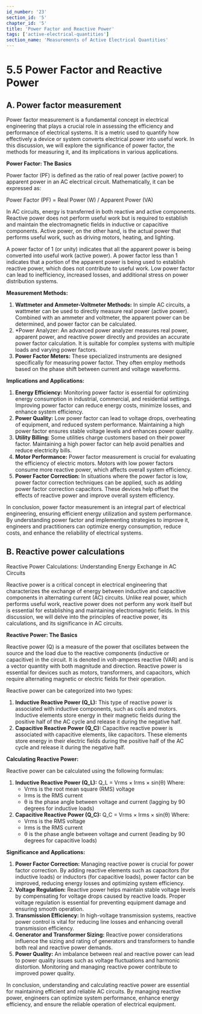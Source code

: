 ```yaml
---
id_number: '23'
section_id: '5'
chapter_id: '5'
title: 'Power Factor and Reactive Power'
tags: ['active-electrical-quantities']
section_name: 'Measurements of Active Electrical Quantities'
---
```


# 5.5 Power Factor and Reactive Power

## **A. Power factor measurement**

Power factor measurement is a fundamental concept in electrical engineering that plays a crucial role in assessing the efficiency and performance of electrical systems. It is a metric used to quantify how effectively a device or system converts electrical power into useful work. In this discussion, we will explore the significance of power factor, the methods for measuring it, and its implications in various applications.

**Power Factor: The Basics**

Power factor (PF) is defined as the ratio of real power (active power) to apparent power in an AC electrical circuit. Mathematically, it can be expressed as:

Power Factor (PF) = Real Power (W) / Apparent Power (VA)

In AC circuits, energy is transferred in both reactive and active components. Reactive power does not perform useful work but is required to establish and maintain the electromagnetic fields in inductive or capacitive components. Active power, on the other hand, is the actual power that performs useful work, such as driving motors, heating, and lighting.

A power factor of 1 (or unity) indicates that all the apparent power is being converted into useful work (active power). A power factor less than 1 indicates that a portion of the apparent power is being used to establish reactive power, which does not contribute to useful work. Low power factor can lead to inefficiency, increased losses, and additional stress on power distribution systems.

**Measurement Methods:**

1. **Wattmeter and Ammeter-Voltmeter Methods:** In simple AC circuits, a wattmeter can be used to directly measure real power (active power). Combined with an ammeter and voltmeter, the apparent power can be determined, and power factor can be calculated.
2. *Power Analyzer: An advanced power analyzer measures real power, apparent power, and reactive power directly and provides an accurate power factor calculation. It is suitable for complex systems with multiple loads and varying power factors.
3. **Power Factor Meters:** These specialized instruments are designed specifically for measuring power factor. They often employ methods based on the phase shift between current and voltage waveforms.

**Implications and Applications:**

1. **Energy Efficiency:** Monitoring power factor is essential for optimizing energy consumption in industrial, commercial, and residential settings. Improving power factor can reduce energy costs, minimize losses, and enhance system efficiency.
2. **Power Quality:** Low power factor can lead to voltage drops, overheating of equipment, and reduced system performance. Maintaining a high power factor ensures stable voltage levels and enhances power quality.
3. **Utility Billing:** Some utilities charge customers based on their power factor. Maintaining a high power factor can help avoid penalties and reduce electricity bills.
4. **Motor Performance:** Power factor measurement is crucial for evaluating the efficiency of electric motors. Motors with low power factors consume more reactive power, which affects overall system efficiency.
5. **Power Factor Correction:** In situations where the power factor is low, power factor correction techniques can be applied, such as adding power factor correction capacitors. These devices help offset the effects of reactive power and improve overall system efficiency.

In conclusion, power factor measurement is an integral part of electrical engineering, ensuring efficient energy utilization and system performance. By understanding power factor and implementing strategies to improve it, engineers and practitioners can optimize energy consumption, reduce costs, and enhance the reliability of electrical systems.

## **B. Reactive power calculations**

Reactive Power Calculations: Understanding Energy Exchange in AC Circuits

Reactive power is a critical concept in electrical engineering that characterizes the exchange of energy between inductive and capacitive components in alternating current (AC) circuits. Unlike real power, which performs useful work, reactive power does not perform any work itself but is essential for establishing and maintaining electromagnetic fields. In this discussion, we will delve into the principles of reactive power, its calculations, and its significance in AC circuits.

**Reactive Power: The Basics**

Reactive power (Q) is a measure of the power that oscillates between the source and the load due to the reactive components (inductive or capacitive) in the circuit. It is denoted in volt-amperes reactive (VAR) and is a vector quantity with both magnitude and direction. Reactive power is essential for devices such as motors, transformers, and capacitors, which require alternating magnetic or electric fields for their operation.

Reactive power can be categorized into two types:

1. **Inductive Reactive Power (Q_L):** This type of reactive power is associated with inductive components, such as coils and motors. Inductive elements store energy in their magnetic fields during the positive half of the AC cycle and release it during the negative half.
2. **Capacitive Reactive Power (Q_C):** Capacitive reactive power is associated with capacitive elements, like capacitors. These elements store energy in their electric fields during the positive half of the AC cycle and release it during the negative half.

**Calculating Reactive Power:**

Reactive power can be calculated using the following formulas:

1. **Inductive Reactive Power (Q_L):** Q_L = Vrms × Irms × sin(θ) Where:
    - Vrms is the root mean square (RMS) voltage
    - Irms is the RMS current
    - θ is the phase angle between voltage and current (lagging by 90 degrees for inductive loads)
2. **Capacitive Reactive Power (Q_C):** Q_C = Vrms × Irms × sin(θ) Where:
    - Vrms is the RMS voltage
    - Irms is the RMS current
    - θ is the phase angle between voltage and current (leading by 90 degrees for capacitive loads)

**Significance and Applications:**

1. **Power Factor Correction:** Managing reactive power is crucial for power factor correction. By adding reactive elements such as capacitors (for inductive loads) or inductors (for capacitive loads), power factor can be improved, reducing energy losses and optimizing system efficiency.
2. **Voltage Regulation:** Reactive power helps maintain stable voltage levels by compensating for voltage drops caused by reactive loads. Proper voltage regulation is essential for preventing equipment damage and ensuring smooth operation.
3. **Transmission Efficiency:** In high-voltage transmission systems, reactive power control is vital for reducing line losses and enhancing overall transmission efficiency.
4. **Generator and Transformer Sizing:** Reactive power considerations influence the sizing and rating of generators and transformers to handle both real and reactive power demands.
5. **Power Quality:** An imbalance between real and reactive power can lead to power quality issues such as voltage fluctuations and harmonic distortion. Monitoring and managing reactive power contribute to improved power quality.

In conclusion, understanding and calculating reactive power are essential for maintaining efficient and reliable AC circuits. By managing reactive power, engineers can optimize system performance, enhance energy efficiency, and ensure the reliable operation of electrical equipment.